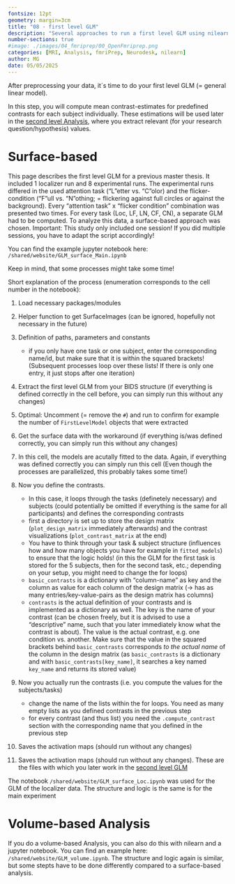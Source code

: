 ```yaml
---
fontsize: 12pt
geometry: margin=3cm
title: "08 - first level GLM"
description: "Several approaches to run a first level GLM using nilearn"
number-sections: true
#image: ./images/04_fmriprep/00_OpenFmriprep.png
categories: [MRI, Analysis, fmriPrep, Neurodesk, nilearn]
author: MG
date: 05/05/2025
---
```


After preprocessing your data, it´s time to do your first level GLM (= general linear model).

In this step, you will compute mean contrast-estimates for predefined contrasts for each subject individually. These estimations will be used later in the [second level Analysis](second_level_glm_nilearn.qmd), where you extract relevant (for your research question/hypothesis) values.

# Surface-based

This page describes the first level GLM for a previous master thesis. It included 1 localizer run and 8 experimental runs. The experimental runs differed in the used attention task ("L"etter vs. "C"olor) and the flicker-condition ("F"ull vs. "N"othing; = flickering against full circles or against the background). Every "attention task" x "flicker condition" combination was presented two times. For every task (Loc, LF, LN, CF, CN), a separate GLM had to be computed. To analyze this data, a surface-based approach was chosen. Important: This study only included one session! If you did multiple sessions, you have to adapt the script accordingly!

You can find the example jupyter notebook here: `/shared/website/GLM_surface_Main.ipynb`

Keep in mind, that some processes might take some time!

Short explanation of the process (enumeration corresponds to the cell number in the notebook):

1.  Load necessary packages/modules

2.  Helper function to get SurfaceImages (can be ignored, hopefully not necessary in the future)

3.  Definition of paths, parameters and constants

    -   if you only have one task or one subject, enter the corresponding name/id, but make sure that it is within the squared brackets! (Subsequent processes loop over these lists! If there is only one entry, it just stops after one iteration)

4.  Extract the first level GLM from your BIDS structure (if everything is defined correctly in the cell before, you can simply run this without any changes)

5.  Optimal: Uncomment (= remove the `#`) and run to confirm for example the number of `FirstLevelModel` objects that were extracted

6.  Get the surface data with the workaround (if everything is/was defined correctly, you can simply run this without any changes)

7.  In this cell, the models are acutally fitted to the data. Again, if everything was defined correctly you can simply run this cell (Even though the processes are parallelized, this probably takes some time!)

8.  Now you define the contrasts.

    -   In this case, it loops through the tasks (definetely necessary) and subjects (could potentially be omitted if everything is the same for all participants) and defines the corresponding contrasts
    -   first a directory is set up to store the design matrix (`plot_design_matrix` immediately afterwards) and the contrast visualizations (`plot_contrast_matrix` at the end)
    -   You have to think through your task & subject structure (influences how and how many objects you have for example in `fitted_models`) to ensure that the logic holds! (in this the GLM for the first task is stored for the 5 subjects, then for the second task, etc.; depending on your setup, you might need to change the for loops)
    -   `basic_contrasts` is a dictionary with "column-name" as key and the column as value for each column of the design matrix ($\to$ has as many entries/key-value-pairs as the design matrix has columns)
    -   `contrasts` is the actual definition of your contrasts and is implemented as a dictionary as well. The key is the name of your contrast (can be chosen freely, but it is advised to use a "descriptive" name, such that you later immediately know what the contrast is about). The value is the actual contrast, e.g. one condition vs. another. Make sure that the value in the squared brackets behind `basic_contrasts` corresponds *to the actual name* of the column in the design matrix (as `basic_contrasts` is a dictionary and with `basic_contrasts[key_name]`, it searches a key named `key_name` and returns its stored value)

9.  Now you actually run the contrasts (i.e. you compute the values for the subjects/tasks)

    -   change the name of the lists within the for loops. You need as many empty lists as you defined contrasts in the previous step
    -   for every contrast (and thus list) you need the `.compute_contrast` section with the corresponding name that you defined in the previous step

10. Saves the activation maps (should run without any changes)

11. Saves the activation maps (should run without any changes). These are the files with which you later work in the [second level GLM](second_level_glm_nilearn.qmd)


::: callout-info
The notebook `/shared/website/GLM_surface_Loc.ipynb` was used for the GLM of the localizer data. The structure and logic is the same is for the main experiment
:::


# Volume-based Analysis

If you do a volume-based Analysis, you can also do this with nilearn and a jupyter notebook. You can find an example here: `/shared/website/GLM_volume.ipynb`. The structure and logic again is similar, but some stepts have to be done differently compared to a surface-based analysis.

